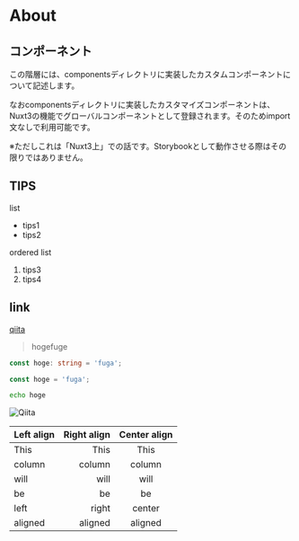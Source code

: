 
<Meta title="コンポーネント/About" />

<div class="mdx">

<h1 class="first-letter:text-7xl">About</h1>

## コンポーネント

この階層には、componentsディレクトリに実装したカスタムコンポーネントについて記述します。

なおcomponentsディレクトリに実装したカスタマイズコンポーネントは、Nuxt3の機能でグローバルコンポーネントとして登録されます。そのためimport文なしで利用可能です。

※ただしこれは「Nuxt3上」での話です。Storybookとして動作させる際はその限りではありません。

## TIPS

list

- tips1
- tips2

ordered list

1. tips3
2. tips4

## link

[qiita](https://qiita.com/)

> hogefuge

```typescript
const hoge: string = 'fuga';
```

```js
const hoge = 'fuga';
```

```sh
echo hoge
```

![Qiita](https://qiita-image-store.s3.amazonaws.com/0/45617/015bd058-7ea0-e6a5-b9cb-36a4fb38e59c.png "Qiita")

| Left align | Right align | Center align |
|:-----------|------------:|:------------:|
| This       | This        | This         |
| column     | column      | column       |
| will       | will        | will         |
| be         | be          | be           |
| left       | right       | center       |
| aligned    | aligned     | aligned      |

</div>
